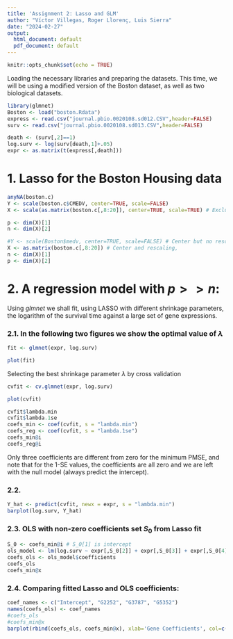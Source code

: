 ```yaml
---
title: 'Assignment 2: Lasso and GLM'
author: "Víctor Villegas, Roger Llorenç, Luis Sierra"
date: "2024-02-27"
output:
  html_document: default
  pdf_document: default
---
```


```r
knitr::opts_chunk$set(echo = TRUE)
```

Loading the necessary libraries and preparing the datasets. This time, we will be using a modified version of the Boston dataset, as well as two biological datasets.

```r
library(glmnet)
Boston <- load("boston.Rdata")
express <- read.csv("journal.pbio.0020108.sd012.CSV",header=FALSE)
surv <- read.csv("journal.pbio.0020108.sd013.CSV",header=FALSE)

death <- (surv[,2]==1)
log.surv <- log(surv[death,1]+.05)
expr <- as.matrix(t(express[,death]))
```

# 1. Lasso for the Boston Housing data

```r
anyNA(boston.c)
Y <- scale(boston.c$CMEDV, center=TRUE, scale=FALSE)
X <- scale(as.matrix(boston.c[,8:20]), center=TRUE, scale=TRUE) # Exclude response variable

p <- dim(X)[1]
n <- dim(X)[2]
```

```r
#Y <- scale(Boston$medv, center=TRUE, scale=FALSE) # Center but no rescaling on the response
X <- as.matrix(boston.c[,8:20]) # Center and rescaling,
n <- dim(X)[1]
p <- dim(X)[2]
```

# 2. A regression model with $p>>n$:

Using *glmnet* we shall fit, using LASSO with different shrinkage parameters, the logarithm of the survival time against a large set of gene expressions.

### 2.1. In the following two figures we show the optimal value of $\lambda$

```r
fit <- glmnet(expr, log.surv)
```

```r
plot(fit)
```

Selecting the best shrinkage parameter $\lambda$ by cross validation

```r
cvfit <- cv.glmnet(expr, log.surv)
```

```r
plot(cvfit)
```

```r
cvfit$lambda.min
cvfit$lambda.1se
coefs_min <- coef(cvfit, s = "lambda.min")
coefs_reg <- coef(cvfit, s = "lambda.1se")
coefs_min@i
coefs_reg@i
```

Only three coefficients are different from zero for the minimum PMSE, and note that for the 1-SE values, the coefficients are all zero and we are left with the null model (always predict the intercept).

### 2.2.

```r
Y_hat <- predict(cvfit, newx = expr, s = "lambda.min")
barplot(log.surv, Y_hat)
```

### 2.3. OLS with non-zero coefficients set $S_0$ from Lasso fit

```r
S_0 <- coefs_min@i # S_0[1] is intercept
ols_model <- lm(log.surv ~ expr[,S_0[2]] + expr[,S_0[3]] + expr[,S_0[4]])
coefs_ols <- ols_model$coefficients
coefs_ols
coefs_min@x
```

### 2.4. Comparing fitted Lasso and OLS coefficients:

```r
coef_names <- c("Intercept", "G2252", "G3787", "G5352")
names(coefs_ols) <- coef_names
#coefs_ols
#coefs_min@x
barplot(rbind(coefs_ols, coefs_min@x), xlab='Gene Coefficients', col=c("darkblue","red"), beside=TRUE)
```


